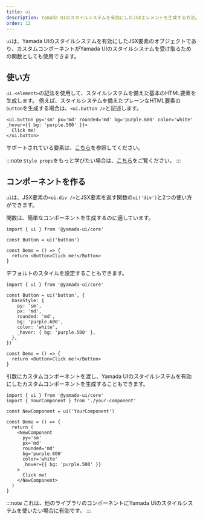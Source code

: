 ```yaml
---
title: ui
description: Yamada UIのスタイルシステムを有効にしたJSXエレメントを生成する方法。
order: 12
---
```


`ui`は、Yamada UIのスタイルシステムを有効にしたJSX要素のオブジェクトであり、カスタムコンポーネントがYamada UIのスタイルシステムを受け取るための関数としても使用できます。

## 使い方

`ui.<element>`の記法を使用して、スタイルシステムを備えた基本のHTML要素を生成します。
例えば、スタイルシステムを備えたプレーンなHTML要素の`button`を生成する場合は、`<ui.button />`と記述します。

```tsx
<ui.button py='sm' px='md' rounded='md' bg='purple.600' color='white' _hover={{ bg: 'purple.500' }}>
  Click me!
</ui.button>
```

サポートされている要素は、[こちら](https://github.com/hirotomoyamada/yamada-ui/blob/0590c12a5ff0c40413f963304dab10a5c93c29b6/packages/core/src/components/element.types.ts#L1)を参照してください。

:::note
`Style props`をもっと学びたい場合は、[こちら](/docs/styled-system/style-props)をご覧ください。
:::

## コンポーネントを作る

`ui`は、JSX要素の`<ui.div />`とJSX要素を返す関数の`ui('div')`と2つの使い方ができます。

関数は、簡単なコンポーネントを生成するのに適しています。

```tsx live=false
import { ui } from '@yamada-ui/core'

const Button = ui('button')

const Demo = () => {
  return <Button>Click me!</Button>
}
```

デフォルトのスタイルを設定することもできます。

```tsx live=false
import { ui } from '@yamada-ui/core'

const Button = ui('button', {
  baseStyle: {
    py: 'sm',
    px: 'md',
    rounded: 'md',
    bg: 'purple.600',
    color: 'white',
    _hover: { bg: 'purple.500' },
  },
})

const Demo = () => {
  return <Button>Click me!</Button>
}
```

引数にカスタムコンポーネントを渡し、Yamada UIのスタイルシステムを有効にしたカスタムコンポーネントを生成することもできます。

```tsx live=false
import { ui } from '@yamada-ui/core'
import { YourComponent } from './your-component'

const NewComponent = ui('YourComponent')

const Demo = () => {
  return (
    <NewComponent
      py='sm'
      px='md'
      rounded='md'
      bg='purple.600'
      color='white'
      _hover={{ bg: 'purple.500' }}
    >
      Click me!
    </NewComponent>
  )
}
```

:::note
これは、他のライブラリのコンポーネントにYamada UIのスタイルシステムを使いたい場合に有効です。
:::

